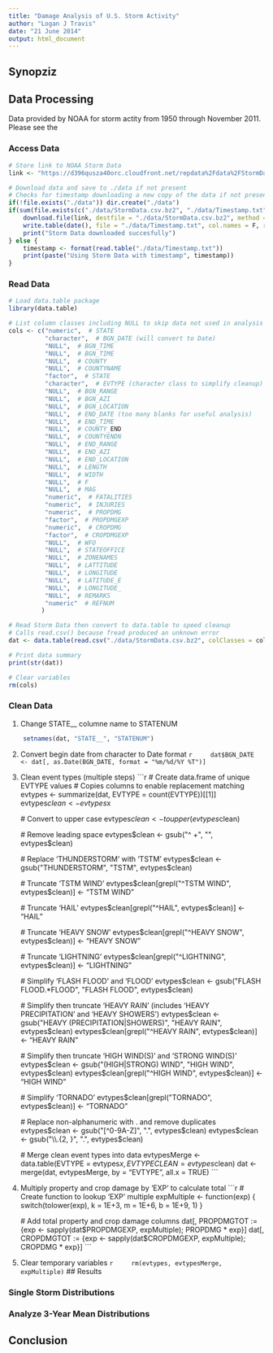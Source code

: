```yaml
---
title: "Damage Analysis of U.S. Storm Activity"
author: "Logan J Travis"
date: "21 June 2014"
output: html_document
---
```


## Synopziz

## Data Processing

Data provided by NOAA for storm actity from 1950 through November 2011. Please see the 

### Access Data

```r
# Store link to NOAA Storm Data
link <- "https://d396qusza40orc.cloudfront.net/repdata%2Fdata%2FStormData.csv.bz2"

# Download data and save to ./data if not present
# Checks for timestamp downloading a new copy of the data if not present
if(!file.exists("./data")) dir.create("./data")
if(sum(file.exists(c("./data/StormData.csv.bz2", "./data/Timestamp.txt"))) < 2 ) {
    download.file(link, destfile = "./data/StormData.csv.bz2", method = "curl")
    write.table(date(), file = "./data/Timestamp.txt", col.names = F, row.names = F)
    print("Storm Data downloaded succesfully")
} else {
    timestamp <- format(read.table("./data/Timestamp.txt"))
    print(paste("Using Storm Data with timestamp", timestamp))
}
```

### Read Data
```r
# Load data.table package
library(data.table)

# List column classes including NULL to skip data not used in analysis
cols <- c("numeric",  # STATE
          "character",  # BGN_DATE (will convert to Date)
          "NULL",  # BGN_TIME
          "NULL",  # BGN_TIME
          "NULL",  # COUNTY
          "NULL",  # COUNTYNAME
          "factor",  # STATE
          "character",  # EVTYPE (character class to simplify cleanup)
          "NULL",  # BGN_RANGE
          "NULL",  # BGN_AZI
          "NULL",  # BGN_LOCATION
          "NULL",  # END_DATE (too many blanks for useful analysis)
          "NULL",  # END_TIME
          "NULL",  # COUNTY_END
          "NULL",  # COUNTYENDN
          "NULL",  # END_RANGE
          "NULL",  # END_AZI
          "NULL",  # END_LOCATION
          "NULL",  # LENGTH
          "NULL",  # WIDTH
          "NULL",  # F
          "NULL",  # MAG
          "numeric",  # FATALITIES
          "numeric",  # INJURIES
          "numeric",  # PROPDMG
          "factor",  # PROPDMGEXP
          "numeric",  # CROPDMG
          "factor",  # CROPDMGEXP
          "NULL",  # WFO
          "NULL",  # STATEOFFICE
          "NULL",  # ZONENAMES
          "NULL",  # LATTITUDE
          "NULL",  # LONGITUDE
          "NULL",  # LATITUDE_E
          "NULL",  # LONGITUDE_
          "NULL",  # REMARKS
          "numeric"  # REFNUM
         )

# Read Storm Data then convert to data.table to speed cleanup
# Calls read.csv() because fread produced an unknown error
dat <- data.table(read.csv("./data/StormData.csv.bz2", colClasses = cols))

# Print data summary
print(str(dat))

# Clear variables
rm(cols)
```

### Clean Data
1. Change STATE__ columne name to STATENUM
```r
    setnames(dat, "STATE__", "STATENUM")
```
2. Convert begin date from character to Date format
    ```r
    dat$BGN_DATE <- dat[, as.Date(BGN_DATE, format = "%m/%d/%Y %T")]
    ```
3. Clean event types (multiple steps)
    ```r
    # Create data.frame of unique EVTYPE values
    # Copies columns to enable replacement matching
    evtypes <- summarize(dat, EVTYPE = count(EVTYPE))[[1]]
    evtypes$clean <- evtypes$x
    
    # Convert to upper case
    evtypes$clean <- toupper(evtypes$clean)
    
    # Remove leading space
    evtypes$clean <- gsub("^ +", "", evtypes$clean)
    
    # Replace 'THUNDERSTORM' with 'TSTM'
    evtypes$clean <- gsub("THUNDERSTORM", "TSTM", evtypes$clean)
    
    # Truncate 'TSTM WIND'
    evtypes$clean[grepl("^TSTM WIND", evtypes$clean)] <- "TSTM WIND"
    
    # Truncate 'HAIL'
    evtypes$clean[grepl("^HAIL", evtypes$clean)] <- "HAIL"
    
    # Truncate 'HEAVY SNOW'
    evtypes$clean[grepl("^HEAVY SNOW", evtypes$clean)] <- "HEAVY SNOW"
    
    # Truncate 'LIGHTNING'
    evtypes$clean[grepl("^LIGHTNING", evtypes$clean)] <- "LIGHTNING"
    
    # Simplify 'FLASH FLOOD' and 'FLOOD'
    evtypes$clean <- gsub("FLASH FLOOD.*FLOOD", "FLASH FLOOD", evtypes$clean)
    
    # Simplify then truncate 'HEAVY RAIN' (includes 'HEAVY PRECIPITATION' and 'HEAVY SHOWERS')
    evtypes$clean <- gsub("HEAVY (PRECIPITATION|SHOWERS)", "HEAVY RAIN", evtypes$clean)
    evtypes$clean[grepl("^HEAVY RAIN", evtypes$clean)] <- "HEAVY RAIN"
    
    # Simplify then truncate 'HIGH WIND(S)' and 'STRONG WIND(S)'
    evtypes$clean <- gsub("(HIGH|STRONG) WIND", "HIGH WIND", evtypes$clean)
    evtypes$clean[grepl("^HIGH WIND", evtypes$clean)] <- "HIGH WIND"
    
    # Simplify 'TORNADO'
    evtypes$clean[grepl("TORNADO", evtypes$clean)] <- "TORNADO"
    
    # Replace non-alphanumeric with . and remove duplicates
    evtypes$clean <- gsub("[^0-9A-Z]", ".", evtypes$clean)
    evtypes$clean <- gsub("\\.{2, }", ".", evtypes$clean)

    # Merge clean event types into data
    evtypesMerge <- data.table(EVTYPE = evtypes$x, EVTYPECLEAN = evtypes$clean)
    dat <- merge(dat, evtypesMerge, by = "EVTYPE", all.x = TRUE)
    ```
4. Multiply property and crop damage by 'EXP' to calculate total
    ```r
    # Create function to lookup 'EXP' multiple
    expMultiple <- function(exp) {
        switch(tolower(exp), k = 1E+3, m = 1E+6, b = 1E+9, 1)
    }
    
    # Add total property and crop damage columns
    dat[, PROPDMGTOT := {exp <- sapply(dat$PROPDMGEXP, expMultiple); PROPDMG * exp}]
    dat[, CROPDMGTOT := {exp <- sapply(dat$CROPDMGEXP, expMultiple); CROPDMG * exp}]
    ```
5. Clear temporary variables
    ```r
    rm(evtypes, evtypesMerge, expMultiple)
    ```
## Results

### Single Storm Distributions

### Analyze 3-Year Mean Distributions

## Conclusion